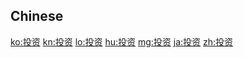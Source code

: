 {{also|投資}}
==Chinese==
{{zh-see|投資}}

[[ko:投资]]
[[kn:投资]]
[[lo:投资]]
[[hu:投资]]
[[mg:投资]]
[[ja:投资]]
[[zh:投资]]